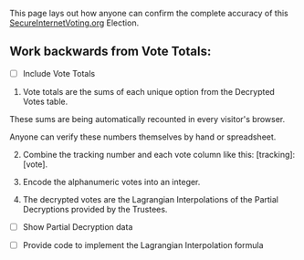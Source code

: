 
This page lays out how anyone can confirm the complete accuracy of this <a href="https://secureinternetvoting.org" target="_blank">SecureInternetVoting.org</a> Election.

## Work backwards from Vote Totals:

<Totals />

- [ ] Include Vote Totals

1. Vote totals are the sums of each unique option from the Decrypted Votes table.

These sums are being automatically recounted in every visitor's browser.

Anyone can verify these numbers themselves by hand or spreadsheet.

2. Combine the tracking number and each vote column like this: [tracking]:[vote].

3. Encode the alphanumeric votes into an integer.

4. The decrypted votes are the Lagrangian Interpolations of the Partial Decryptions provided by the Trustees.

- [ ] Show Partial Decryption data

- [ ] Provide code to implement the Lagrangian Interpolation formula
